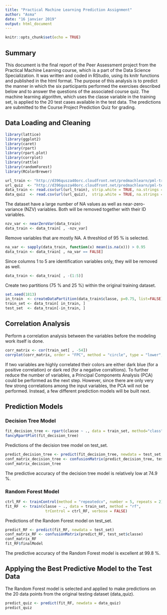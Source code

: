---
title: "Practical Machine Learning Prediction Assignment"
author: "Asma"
date: "16 janvier 2019"
output: html_document
---

```{r setup, include=FALSE}
knitr::opts_chunk$set(echo = TRUE)
```
## Summary
This document is the final report of the Peer Assessment project from the Practical Machine Learning course, which is a part of the Data Science Specialization. It was written and coded in RStudio, using its knitr functions and published in the html format. The purpose of this analysis is to predict the manner in which the six participants performed the exercises described below and to answer the questions of the associated course quiz. The machine learning algorithm, which uses the classe variable in the training set, is applied to the 20 test cases available in the test data. The predictions are submitted to the Course Project Prediction Quiz for grading.

## Data Loading and Cleaning


```{r results='hide',message=FALSE, warning=FALSE}
library(lattice)
library(ggplot2)
library(caret)
library(rpart)
library(rpart.plot)
library(corrplot)
library(rattle)
library(randomForest)
library(RColorBrewer)
```


```{r }
url_train <- "http://d396qusza40orc.cloudfront.net/predmachlearn/pml-training.csv"
url_quiz  <- "http://d396qusza40orc.cloudfront.net/predmachlearn/pml-testing.csv"
data_train <- read.csv(url(url_train), strip.white = TRUE, na.strings = c("NA",""))
data_quiz  <- read.csv(url(url_quiz),  strip.white = TRUE, na.strings = c("NA",""))
```



The dataset have a large number of NA values as well as near-zero-variance (NZV) variables. Both will be removed together with their ID variables.

```{r }
nzv_var <- nearZeroVar(data_train)
data_train <- data_train[ , -nzv_var]
```

Remove variables that are mostly NA. A threshlod of 95 % is selected.

```{r }
na_var <- sapply(data_train, function(x) mean(is.na(x))) > 0.95
data_train <- data_train[ , na_var == FALSE]
```

Since columns 1 to 5 are identification variables only, they will be removed as well.

```{r }
data_train <- data_train[ , -(1:5)]
```

Create two partitions (75 % and 25 %) within the original training dataset.

```{r }
set.seed(1813)
in_train  <- createDataPartition(data_train$classe, p=0.75, list=FALSE)
train_set <- data_train[ in_train, ]
test_set  <- data_train[-in_train, ]
```


## Correlation Analysis

Perform a correlation analysis between the variables before the modeling work itself is done.

```{r }
corr_matrix <- cor(train_set[ , -54])
corrplot(corr_matrix, order = "FPC", method = "circle", type = "lower",tl.cex = 0.6, tl.col = rgb(0, 0, 0))
```

If two variables are highly correlated their colors are either dark blue (for a positive correlation) or dark red (for a negative corraltions). To further reduce the number of variables, a Principal Components Analysis (PCA) could be performed as the next step. However, since there are only very few strong correlations among the input variables, the PCA will not be performed. Instead, a few different prediction models will be built next.

##  Prediction Models
### Decision Tree Model


```{r }
fit_decision_tree <- rpart(classe ~ ., data = train_set, method="class")
fancyRpartPlot(fit_decision_tree)
```

Predictions of the decision tree model on test_set.

```{r }
predict_decision_tree <- predict(fit_decision_tree, newdata = test_set, type="class")
conf_matrix_decision_tree <- confusionMatrix(predict_decision_tree, test_set$classe)
conf_matrix_decision_tree
```

The predictive accuracy of the decision tree model is relatively low at 74.9 %.

### Random Forest Model

```{r }
ctrl_RF <- trainControl(method = "repeatedcv", number = 5, repeats = 2)
fit_RF  <- train(classe ~ ., data = train_set, method = "rf",
                  trControl = ctrl_RF, verbose = FALSE)
```

Predictions of the Random Forest model on test_set.

```{r }
predict_RF <- predict(fit_RF, newdata = test_set)
conf_matrix_RF <- confusionMatrix(predict_RF, test_set$classe)
conf_matrix_RF
fit_RF$finalModel
```

The predictive accuracy of the Random Forest model is excellent at 99.8 %.

##  Applying the Best Predictive Model to the Test Data

The Random Forest model is selected and applied to make predictions on the 20 data points from the original testing dataset (data_quiz).

```{r }
predict_quiz <- predict(fit_RF, newdata = data_quiz)
predict_quiz
```



